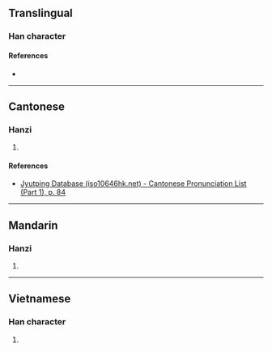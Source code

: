{{character info/new}}
==Translingual==

===Han character===
{{Han char|rn=30|rad=口|as=16|sn=19|four=|canj=RMBG|ids=⿰口霍}}

====References====
* {{Han ref|kx=0213.471|dkj=04575|dj=0436.230|hdz=10701.200|uh=56AF|ud=22191}}

----

==Cantonese==

===Hanzi===
{{yue-hanzi|jyut=[[ho1]]|y=ho1}}

# {{defn|lang=yue|sort=口16}}

====References====
* [http://www.iso10646hk.net/jp/document/download.jsp Jyutping Database (iso10646hk.net) - Cantonese Pronunciation List (Part 1), p. 84]

----

==Mandarin==

===Hanzi===
{{cmn-hanzi|pin=[[huò]] ([[huo4]])|wg=huo<sup>4</sup>}}

# {{defn|lang=cmn|sort=口16}}

----

==Vietnamese==

===Han character===
{{vi-hantu|[[oác]]|rs=口16}}

# {{defn|lang=vi|sort=口16}}
